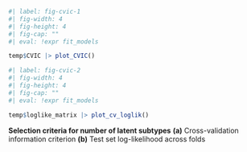
::: landscape

::: {#suppfig-cvic layout-ncol="2"}

```r
#| label: fig-cvic-1
#| fig-width: 4
#| fig-height: 4
#| fig-cap: ""
#| eval: !expr fit_models

temp$CVIC |> plot_CVIC()
```

```r
#| label: fig-cvic-2
#| fig-width: 4
#| fig-height: 4
#| fig-cap: ""
#| eval: !expr fit_models

temp$loglike_matrix |> plot_cv_loglik()
```

**Selection criteria for number of latent subtypes**
**(a)** Cross-validation information criterion
**(b)** Test set log-likelihood across folds

:::

:::
